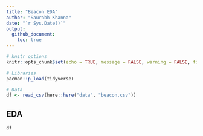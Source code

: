 ```yaml
---
title: "Beacon EDA"
author: "Saurabh Khanna"
date: "`r Sys.Date()`"
output: 
  github_document:
    toc: true
---
```


```r
# knitr options
knitr::opts_chunk$set(echo = TRUE, message = FALSE, warning = FALSE, fig.retina = 4)
```

```r
# Libraries
pacman::p_load(tidyverse)

# Data
df <- read_csv(here::here("data", "beacon.csv"))
```


## EDA

```r
df
```

